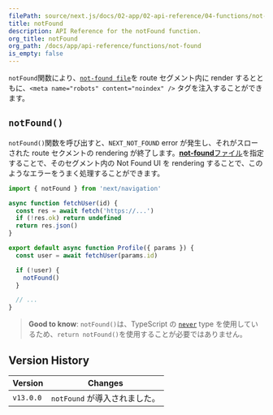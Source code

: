 ```yaml
---
filePath: source/next.js/docs/02-app/02-api-reference/04-functions/not-found.mdx
title: notFound
description: API Reference for the notFound function.
org_title: notFound
org_path: /docs/app/api-reference/functions/not-found
is_empty: false
---
```


`notFound`関数により、[`not-found file`](/ja/javascript/next.js/v14/02-app/02-api-reference/02-file-conventions/not-found)を route セグメント内に render するとともに、`<meta name="robots" content="noindex" />` タグを注入することができます。

## `notFound()`

`notFound()`関数を呼び出すと、`NEXT_NOT_FOUND` error が発生し、それがスローされた route セクメントの rendering が終了します。[**not-found**ファイル](/ja/javascript/next.js/v14/02-app/02-api-reference/02-file-conventions/not-found)を指定することで、そのセグメント内の Not Found UI を rendering することで、このようなエラーをうまく処理することができます。

```jsx:app/user/[id]/page.js
import { notFound } from 'next/navigation'

async function fetchUser(id) {
  const res = await fetch('https://...')
  if (!res.ok) return undefined
  return res.json()
}

export default async function Profile({ params }) {
  const user = await fetchUser(params.id)

  if (!user) {
    notFound()
  }

  // ...
}
```

> **Good to know**: `notFound()`は、TypeScript の [`never`](https://www.typescriptlang.org/docs/handbook/2/functions.html#never) type を使用しているため、`return notFound()`を使用することが必要ではありません。

## Version History

| Version   | Changes                       |
| --------- | ----------------------------- |
| `v13.0.0` | `notFound` が導入されました。 |

